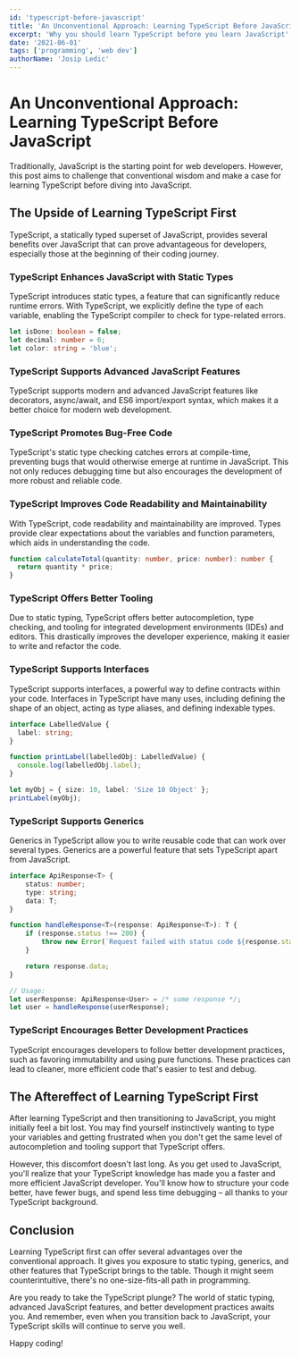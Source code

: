 ```yaml
---
id: 'typescript-before-javascript'
title: 'An Unconventional Approach: Learning TypeScript Before JavaScript'
excerpt: 'Why you should learn TypeScript before you learn JavaScript'
date: '2021-06-01'
tags: ['programming', 'web dev']
authorName: 'Josip Ledic'
---
```


# An Unconventional Approach: Learning TypeScript Before JavaScript

Traditionally, JavaScript is the starting point for web developers. However, this post aims to challenge that conventional wisdom and make a case for learning TypeScript before diving into JavaScript.

## The Upside of Learning TypeScript First

TypeScript, a statically typed superset of JavaScript, provides several benefits over JavaScript that can prove advantageous for developers, especially those at the beginning of their coding journey.

### TypeScript Enhances JavaScript with Static Types

TypeScript introduces static types, a feature that can significantly reduce runtime errors. With TypeScript, we explicitly define the type of each variable, enabling the TypeScript compiler to check for type-related errors.

```typescript
let isDone: boolean = false;
let decimal: number = 6;
let color: string = 'blue';
```

### TypeScript Supports Advanced JavaScript Features

TypeScript supports modern and advanced JavaScript features like decorators, async/await, and ES6 import/export syntax, which makes it a better choice for modern web development.

### TypeScript Promotes Bug-Free Code

TypeScript's static type checking catches errors at compile-time, preventing bugs that would otherwise emerge at runtime in JavaScript. This not only reduces debugging time but also encourages the development of more robust and reliable code.

### TypeScript Improves Code Readability and Maintainability

With TypeScript, code readability and maintainability are improved. Types provide clear expectations about the variables and function parameters, which aids in understanding the code.

```typescript
function calculateTotal(quantity: number, price: number): number {
  return quantity * price;
}
```

### TypeScript Offers Better Tooling

Due to static typing, TypeScript offers better autocompletion, type checking, and tooling for integrated development environments (IDEs) and editors. This drastically improves the developer experience, making it easier to write and refactor the code.

### TypeScript Supports Interfaces

TypeScript supports interfaces, a powerful way to define contracts within your code. Interfaces in TypeScript have many uses, including defining the shape of an object, acting as type aliases, and defining indexable types.

```typescript
interface LabelledValue {
  label: string;
}

function printLabel(labelledObj: LabelledValue) {
  console.log(labelledObj.label);
}

let myObj = { size: 10, label: 'Size 10 Object' };
printLabel(myObj);
```

### TypeScript Supports Generics

Generics in TypeScript allow you to write reusable code that can work over several types. Generics are a powerful feature that sets TypeScript apart from JavaScript.

```typescript
interface ApiResponse<T> {
    status: number;
    type: string;
    data: T;
}

function handleResponse<T>(response: ApiResponse<T>): T {
    if (response.status !== 200) {
        throw new Error(`Request failed with status code ${response.status}`);
    }

    return response.data;
}

// Usage:
let userResponse: ApiResponse<User> = /* some response */;
let user = handleResponse(userResponse);
```

### TypeScript Encourages Better Development Practices

TypeScript encourages developers to follow better development practices, such as favoring immutability and using pure functions. These practices can lead to cleaner, more efficient code that's easier to test and debug.

## The Aftereffect of Learning TypeScript First

After learning TypeScript and then transitioning to JavaScript, you might initially feel a bit lost. You may find yourself instinctively wanting to type your variables and getting frustrated when you don't get the same level of autocompletion and tooling support that TypeScript offers.

However, this discomfort doesn't last long. As you get used to JavaScript, you'll realize that your TypeScript knowledge has made you a faster and more efficient JavaScript developer. You'll know how to structure your code better, have fewer bugs, and spend less time debugging – all thanks to your TypeScript background.

## Conclusion

Learning TypeScript first can offer several advantages over the conventional approach. It gives you exposure to static typing, generics, and other features that TypeScript brings to the table. Though it might seem counterintuitive, there's no one-size-fits-all path in programming.

Are you ready to take the TypeScript plunge? The world of static typing, advanced JavaScript features, and better development practices awaits you. And remember, even when you transition back to JavaScript, your TypeScript skills will continue to serve you well.

Happy coding!
